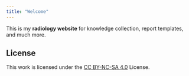 ```yaml
---
title: "Welcome"
---
```



::: {.callout-note appearance="simple"}

This is my **radiology website** for knowledge collection, report templates, and much more.
:::



## License

This work is licensed under the [CC BY-NC-SA 4.0](https://creativecommons.org/licenses/by-nc-sa/4.0/) License.